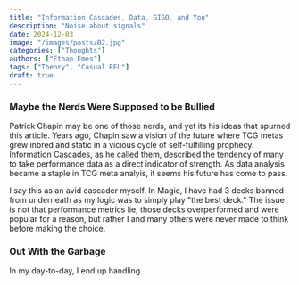 ```yaml
---
title: "Information Cascades, Data, GIGO, and You"
description: "Noise about signals"
date: 2024-12-03
image: "/images/posts/02.jpg"
categories: ["Thoughts"]
authors: ["Ethan Emes"]
tags: ["Theory", "Casual REL"]
draft: true
---
```


### Maybe the Nerds Were Supposed to be Bullied

Patrick Chapin may be one of those nerds, and yet its his ideas that spurned this article. Years ago, Chapin saw a vision of the future where TCG metas grew inbred and static in a vicious cycle of self-fulfilling prophecy. Information Cascades, as he called them, described the tendency of many to take performance data as a direct indicator of strength. As data analysis became a staple in TCG meta analyis, it seems his future has come to pass. 

I say this as an avid cascader myself. In Magic, I have had 3 decks banned from underneath as my logic was to simply play "the best deck." The issue is not that performance metrics lie, those decks overperformed and were popular for a reason, but rather I and many others were never made to think before making the choice. 

### Out With the Garbage

In my day-to-day, I end up handling
